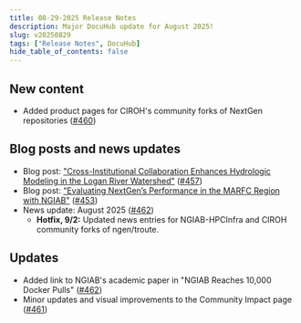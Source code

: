 ```yaml
---
title: 08-29-2025 Release Notes
description: Major DocuHub update for August 2025!
slug: v20250829
tags: ["Release Notes", DocuHub]
hide_table_of_contents: false
---
```


## New content
- Added product pages for CIROH's community forks of NextGen repositories ([#460](https://github.com/CIROH-UA/ciroh-ua_website/pull/460))

## Blog posts and news updates
- Blog post: ["Cross-Institutional Collaboration Enhances Hydrologic Modeling in the Logan River Watershed"](/blog/logan-river-collaboration) ([#457](https://github.com/CIROH-UA/ciroh-ua_website/pull/457))
- Blog post: ["Evaluating NextGen’s Performance in the MARFC Region with NGIAB"](/blog/nextgen-marfc-performance) ([#453](https://github.com/CIROH-UA/ciroh-ua_website/pull/453))
- News update: August 2025 ([#462](https://github.com/CIROH-UA/ciroh-ua_website/pull/446))
   - **Hotfix, 9/2:** Updated news entries for NGIAB-HPCInfra and CIROH community forks of ngen/troute.

## Updates
- Added link to NGIAB's academic paper in "NGIAB Reaches 10,000 Docker Pulls" ([#462](https://github.com/CIROH-UA/ciroh-ua_website/pull/462))
- Minor updates and visual improvements to the Community Impact page ([#461](https://github.com/CIROH-UA/ciroh-ua_website/pull/461))

<!-- truncate -->